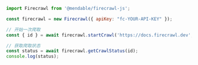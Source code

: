 ```js Node
import Firecrawl from '@mendable/firecrawl-js';

const firecrawl = new Firecrawl({ apiKey: "fc-YOUR-API-KEY" });

// 开始一次爬取
const { id } = await firecrawl.startCrawl('https://docs.firecrawl.dev', { limit: 5 });

// 获取爬取状态
const status = await firecrawl.getCrawlStatus(id);
console.log(status);
```
